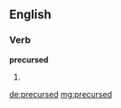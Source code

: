 ==English==

===Verb===
'''precursed'''

# {{past of|[[precurse]]}}

[[de:precursed]]
[[mg:precursed]]